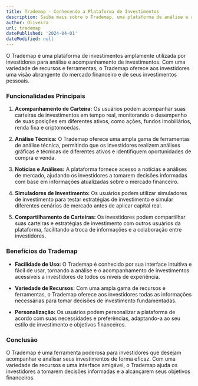 ```yaml
---
title: Trademap - Conhecendo a Plataforma de Investimentos
description: Saiba mais sobre o Trademap, uma plataforma de análise e acompanhamento de investimentos.
author: Oliveira
url: trademap
datePublished: '2024-04-01'
dateModified: null
---
```


O Trademap é uma plataforma de investimentos amplamente utilizada por investidores para análise e acompanhamento de investimentos. Com uma variedade de recursos e ferramentas, o Trademap oferece aos investidores uma visão abrangente do mercado financeiro e de seus investimentos pessoais.

### Funcionalidades Principais

1. **Acompanhamento de Carteira:** Os usuários podem acompanhar suas carteiras de investimentos em tempo real, monitorando o desempenho de suas posições em diferentes ativos, como ações, fundos imobiliários, renda fixa e criptomoedas.

2. **Análise Técnica:** O Trademap oferece uma ampla gama de ferramentas de análise técnica, permitindo que os investidores realizem análises gráficas e técnicas de diferentes ativos e identifiquem oportunidades de compra e venda.

3. **Notícias e Análises:** A plataforma fornece acesso a notícias e análises de mercado, ajudando os investidores a tomarem decisões informadas com base em informações atualizadas sobre o mercado financeiro.

4. **Simuladores de Investimento:** Os usuários podem utilizar simuladores de investimento para testar estratégias de investimento e simular diferentes cenários de mercado antes de aplicar capital real.

5. **Compartilhamento de Carteiras:** Os investidores podem compartilhar suas carteiras e estratégias de investimento com outros usuários da plataforma, facilitando a troca de informações e a colaboração entre investidores.

### Benefícios do Trademap

- **Facilidade de Uso:** O Trademap é conhecido por sua interface intuitiva e fácil de usar, tornando a análise e o acompanhamento de investimentos acessíveis a investidores de todos os níveis de experiência.

- **Variedade de Recursos:** Com uma ampla gama de recursos e ferramentas, o Trademap oferece aos investidores todas as informações necessárias para tomar decisões de investimento fundamentadas.

- **Personalização:** Os usuários podem personalizar a plataforma de acordo com suas necessidades e preferências, adaptando-a ao seu estilo de investimento e objetivos financeiros.

### Conclusão

O Trademap é uma ferramenta poderosa para investidores que desejam acompanhar e analisar seus investimentos de forma eficaz. Com uma variedade de recursos e uma interface amigável, o Trademap ajuda os investidores a tomarem decisões informadas e a alcançarem seus objetivos financeiros.
